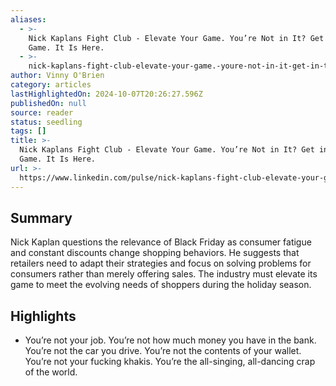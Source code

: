 ```yaml
---
aliases:
  - >-
    Nick Kaplans Fight Club - Elevate Your Game. You’re Not in It? Get in the
    Game. It Is Here.
  - >-
    nick-kaplans-fight-club-elevate-your-game.-youre-not-in-it-get-in-the-game.-it-is-here.
author: Vinny O'Brien
category: articles
lastHighlightedOn: 2024-10-07T20:26:27.596Z
publishedOn: null
source: reader
status: seedling
tags: []
title: >-
  Nick Kaplans Fight Club - Elevate Your Game. You’re Not in It? Get in the
  Game. It Is Here.
url: >-
  https://www.linkedin.com/pulse/nick-kaplans-fight-club-elevate-your-game-youre-get-vinny-o-brien-xcoce/
---
```

## Summary

Nick Kaplan questions the relevance of Black Friday as consumer fatigue and constant discounts change shopping behaviors. He suggests that retailers need to adapt their strategies and focus on solving problems for consumers rather than merely offering sales. The industry must elevate its game to meet the evolving needs of shoppers during the holiday season.

## Highlights

- You’re not your job. You’re not how much money you have in the bank. You’re not the car you drive. You’re not the contents of your wallet. You’re not your fucking khakis. You’re the all-singing, all-dancing crap of the world.
